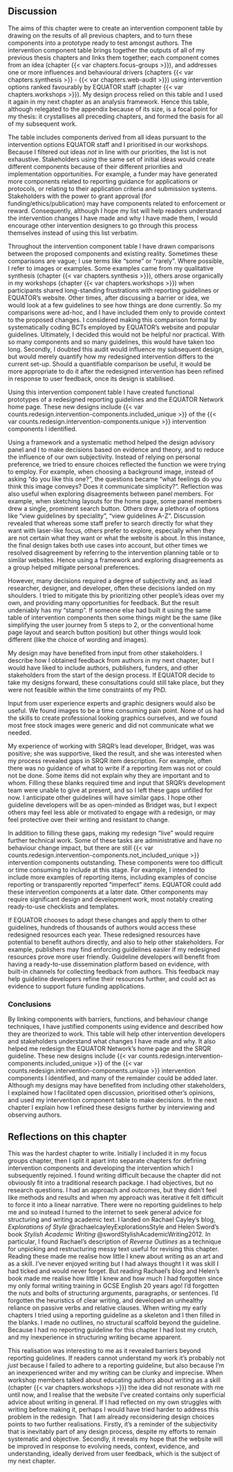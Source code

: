 ## Discussion

The aims of this chapter were to create an intervention component table by drawing on the results of all previous chapters, and to turn these components into a prototype ready to test amongst authors. The intervention component table brings together the outputs of all of my previous thesis chapters and links them together; each component comes from an idea (chapter {{< var chapters.focus-groups >}}), and addresses one or more influences and behavioural drivers (chapters {{< var chapters.synthesis >}} - {{< var chapters.web-audit >}}) using intervention options ranked favourably by EQUATOR staff (chapter {{< var chapters.workshops >}}). My design process relied on this table and I used it again in my next chapter as an analysis framework. Hence this table, although relegated to the appendix because of its size, is a focal point for my thesis: it crystallises all preceding chapters, and formed the basis for all of my subsequent work.

The table includes components derived from all ideas pursuant to the intervention options EQUATOR staff and I prioritised in our workshops. Because I filtered out ideas _not_ in line with our priorities, the list is not exhaustive. Stakeholders using the same set of initial ideas would create different components because of their different priorities and implementation opportunities. For example, a funder may have generated more components related to reporting guidance for applications or protocols, or relating to their application criteria and submission systems. Stakeholders with the power to grant approval (for funding/ethics/publication) may have components related to enforcement or reward. Consequently, although I hope my list will help readers understand the intervention changes I have made and why I have made them, I would encourage other intervention designers to go through this process themselves instead of using this list verbatim.

Throughout the intervention component table I have drawn comparisons between the proposed components and existing reality. Sometimes these comparisons are vague; I use terms like "some" or "rarely". Where possible, I refer to images or examples. Some examples came from my qualitative synthesis (chapter {{< var chapters.synthesis >}}), others arose organically in my workshops (chapter {{< var chapters.workshops >}}) when participants shared long-standing frustrations with reporting guidelines or EQUATOR's website. Other times, after discussing a barrier or idea, we would look at a few guidelines to see how things are done currently. So my comparisons were ad-hoc, and I have included them only to provide context to the proposed changes. I considered making this comparison formal by systematically coding BCTs employed by EQUATOR's website and popular guidelines. Ultimately, I decided this would not be helpful nor practical. With so many components and so many guidelines, this would have taken too long. Secondly, I doubted this audit would influence my subsequent design, but would merely quantify how my redesigned intervention differs to the current set-up. Should a quantifiable comparison be useful, it would be more appropriate to do it after the redesigned intervention has been refined in response to user feedback, once its design is stabilised.

Using this intervention component table I have created functional prototypes of a redesigned reporting guidelines and the EQUATOR Network home page. These new designs include {{< var counts.redesign.intervention-components.included_unique >}} of the {{< var counts.redesign.intervention-components.unique >}} intervention components I identified. 

Using a framework and a systematic method helped the design advisory panel and I to make decisions based on evidence and theory, and to reduce the influence of our own subjectivity. Instead of relying on personal preference, we tried to ensure choices reflected the function we were trying to employ. For example, when choosing a background image, instead of asking "do you like this one?", the questions became "what feelings do you think this image conveys? Does it communicate simplicity?". Reflection was also useful when exploring disagreements between panel members. For example, when sketching layouts for the home page, some panel members drew a single, prominent search button. Others drew a plethora of options like "view guidelines by speciality", "view guidelines A-Z". Discussion revealed that whereas some staff prefer to search directly for what they want with laser-like focus, others prefer to explore, especially when they are not certain what they want or what the website is about. In this instance, the final design takes both use cases into account, but other times we resolved disagreement by referring to the intervention planning table or to similar websites. Hence using a framework and exploring disagreements as a group helped mitigate personal preferences. 

However, many decisions required a degree of subjectivity and, as lead researcher, designer, and developer, often these decisions landed on my shoulders. I tried to mitigate this by prioritizing other people's ideas over my own, and providing many opportunities for feedback. But the result undeniably has my “stamp”. If someone else had built it using the same table of intervention components then some things might be the same (like simplifying the user journey from 5 steps to 2, or the conventional home page layout and search button position) but other things would look different (like the choice of wording and images).

My design may have benefited from input from other stakeholders. I describe how I obtained feedback from authors in my next chapter, but I would have liked to include authors, publishers, funders, and other stakeholders from the start of the design process. If EQUATOR decide to take my designs forward, these consultations could still take place, but they were not feasible within the time constraints of my PhD. 

Input from user experience experts and graphic designers would also be useful. We found images to be a time consuming pain point. None of us had the skills to create professional looking graphics ourselves, and we found most free stock images were generic and did not communicate what we needed. 

My experience of working with SRQR's lead developer, Bridget, was was positive; she was supportive, liked the result, and she was interested when my process revealed gaps in SRQR item description. For example, often there was no guidance of what to write if a reporting item was not or could not be done. Some items did not explain why they are important and to whom. Filling these blanks required time and input that SRQR's development team were unable to give at present, and so I left these gaps unfilled for now. I anticipate other guidelines will have similar gaps. I hope other guideline developers will be as open-minded as Bridget was, but I expect others may feel less able or motivated to engage with a redesign, or may feel protective over their writing and resistant to change. 

In addition to filling these gaps, making my redesign "live" would require further technical work. Some of these tasks are administrative and have no behaviour change impact, but there are still {{< var counts.redesign.intervention-components.not_included_unique >}} intervention components outstanding. These components were too difficult or time consuming to include at this stage. For example, I intended to include more examples of reporting items, including examples of concise reporting or transparently reported "imperfect" items. EQUATOR could add these intervention components at a later date. Other components may require significant design and development work, most notably creating ready-to-use checklists and templates. 

If EQUATOR chooses to adopt these changes and apply them to other guidelines, hundreds of thousands of authors would access these redesigned resources each year. These redesigned resources have potential to benefit authors directly, and also to help other stakeholders. For example, publishers may find enforcing guidelines easier if my redesigned resources prove more user friendly. Guideline developers will benefit from having a ready-to-use dissemination platform based on evidence, with built-in channels for collecting feedback from authors. This feedback may help guideline developers refine their resources further, and could act as evidence to support future funding applications. 

### Conclusions

By linking components with barriers, functions, and behaviour change techniques, I have justified components using evidence and described how they are theorized to work. This table will help other intervention developers and stakeholders understand what changes I have made and why. It also helped me redesign the EQUATOR Network's home page and the SRQR guideline. These new designs include {{< var counts.redesign.intervention-components.included_unique >}} of the {{< var counts.redesign.intervention-components.unique >}} intervention components I identified, and many of the remainder could be added later. Although my designs may have benefited from including other stakeholders, I explained how I facilitated open discussion, prioritised other's opinions, and used my intervention component table to make decisions. In the next chapter I explain how I refined these designs further by interviewing and observing authors.

## Reflections on this chapter

This was the hardest chapter to write. Initially I included it in my focus groups chapter, then I split it apart into separate chapters for defining intervention components and developing the intervention which I subsequently rejoined. I found writing difficult because the chapter did not obviously fit into a traditional research package. I had objectives, but no research questions. I had an approach and outcomes, but they didn't feel like methods and results and when my approach was iterative it felt difficult to force it into a linear narrative. There were no reporting guidelines to help me and so instead I turned to the internet to seek general advice for structuring and writing academic text. I landed on Rachael Cayley's blog, _Explorations of Style_ @rachaelcayleyExplorationsStyle and Helen Sword's book _Stylish Academic Writing_ @swordStylishAcademicWriting2012. In particular, I found Rachael's description of _Reverse Outlines_ as a technique for unpicking and restructuring messy text useful for revising this chapter. Reading these made me realise how little I knew about writing as an art and as a skill. I've never enjoyed writing but I had always thought I it was skill I had ticked and would never forget. But reading Rachael's blog and Helen's book made me realise how little I knew and how much I had forgotten since my only formal writing training in GCSE English 20 years ago! I'd forgotten the nuts and bolts of structuring arguments, paragraphs, or sentences. I'd forgotten the heuristics of clear writing, and developed an unhealthy reliance on passive verbs and relative clauses. When writing my early chapters I tried using a reporting guideline as a skeleton and I then filled in the blanks. I made no outlines, no structural scaffold beyond the guideline. Because I had no reporting guideline for this chapter I had lost my crutch, and my inexperience in structuring writing became apparent. 

This realisation was interesting to me as it revealed barriers beyond reporting guidelines. If readers cannot understand my work it's probably not _just_ because I failed to adhere to a reporting guideline, but also because I'm an inexperienced writer and my writing can be clunky and imprecise. When workshop members talked about educating authors about writing as a skill (chapter {{< var chapters.workshops >}}) the idea did not resonate with me until now, and I realise that the website I've created contains only superficial advice about writing in general. If I had reflected on my own struggles with writing before making it, perhaps I would have tried harder to address this problem in the redesign. That I am already reconsidering design choices points to two further realisations. Firstly, it's a reminder of the subjectivity that is inevitably part of any design process, despite my efforts to remain systematic and objective. Secondly, it reveals my hope that the website will be improved in response to evolving needs, context, evidence, and understanding, ideally derived from user feedback, which is the subject of my next chapter. 
